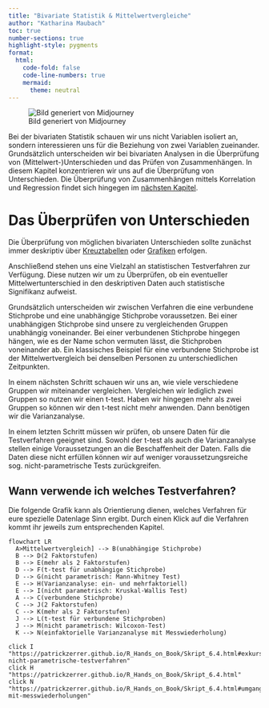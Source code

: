 ```yaml
---
title: "Bivariate Statistik & Mittelwertvergleiche"
author: "Katharina Maubach"
toc: true
number-sections: true
highlight-style: pygments
format:
  html:
    code-fold: false
    code-line-numbers: true
    mermaid: 
      theme: neutral
---
```


![Bild generiert von Midjourney](Bilder/Bivariate_Statistik.png)

Bei der bivariaten Statistik schauen wir uns nicht Variablen isoliert an, sondern interessieren uns für die Beziehung von zwei Variablen zueinander. Grundsätzlich unterscheiden wir bei bivariaten Analysen in die Überprüfung von (Mittelwert-)Unterschieden und das Prüfen von Zusammenhängen. In diesem Kapitel konzentrieren wir uns auf die Überprüfung von Unterschieden. Die Überprüfung von Zusammenhängen mittels Korrelation und Regression findet sich hingegen im [nächsten Kapitel](https://patrickzerrer.github.io/R_Hands_on_Book/Skript_7.1.html). 

# Das Überprüfen von Unterschieden

Die Überprüfung von möglichen bivariaten Unterschieden sollte zunächst immer deskriptiv über [Kreuztabellen](https://patrickzerrer.github.io/R_Hands_on_Book/Skript_3.4.html#kreuztabellen) oder [Grafiken](https://patrickzerrer.github.io/R_Hands_on_Book/Skript_3.4.html#balkendiagramme) erfolgen.

Anschließend stehen uns eine Vielzahl an statistischen Testverfahren zur Verfügung. Diese nutzen wir um zu Überprüfen, ob ein eventueller Mittelwertunterschied in den deskriptiven Daten auch statistische Signifikanz aufweist. 

Grundsätzlich unterscheiden wir zwischen Verfahren die eine verbundene Stichprobe und eine unabhängige Stichprobe voraussetzen. Bei einer unabhängigen Stichprobe sind unsere zu vergleichenden Gruppen unabhängig voneinander. Bei einer verbundenen Stichprobe hingegen hängen, wie es der Name schon vermuten lässt, die Stichproben voneinander ab. Ein klassisches Beispiel für eine verbundene Stichprobe ist der Mittelwertvergleich bei denselben Personen zu unterschiedlichen Zeitpunkten. 

In einem nächsten Schritt schauen wir uns an, wie viele verschiedene Gruppen wir miteinander vergleichen. Vergleichen wir lediglich zwei Gruppen so nutzen wir einen t-test. Haben wir hingegen mehr als zwei Gruppen so können wir den t-test nicht mehr anwenden. Dann benötigen wir die Varianzanalyse.

In einem letzten Schritt müssen wir prüfen, ob unsere Daten für die Testverfahren geeignet sind. Sowohl der t-test als auch die Varianzanalyse stellen einige Voraussetzungen an die Beschaffenheit der Daten. Falls die Daten diese nicht erfüllen können wir auf weniger voraussetzungsreiche sog. nicht-parametrische Tests zurückgreifen. 

## Wann verwende ich welches Testverfahren?

Die folgende Grafik kann als Orientierung dienen, welches Verfahren für eure spezielle Datenlage Sinn ergibt. Durch einen Klick auf die Verfahren kommt ihr jeweils zum entsprechenden Kapitel. 

```mermaid


flowchart LR
  A>Mittelwertvergleich] --> B(unabhängige Stichprobe)
  B --> D(2 Faktorstufen)
  B --> E(mehr als 2 Faktorstufen)
  D --> F(t-test für unabhängige Stichprobe)
  D --> G(nicht parametrisch: Mann-Whitney Test)
  E --> H(Varianzanalyse: ein- und mehrfaktoriell)
  E --> I(nicht parametrisch: Kruskal-Wallis Test)
  A --> C(verbundene Stichprobe)
  C --> J(2 Faktorstufen)
  C --> K(mehr als 2 Faktorstufen)
  J --> L(t-test für verbundene Stichproben)
  J --> M(nicht parametrisch: Wilcoxon-Test)
  K --> N(einfaktorielle Varianzanalyse mit Messwiederholung)
  
click I "https://patrickzerrer.github.io/R_Hands_on_Book/Skript_6.4.html#exkurs-nicht-parametrische-testverfahren"
click H "https://patrickzerrer.github.io/R_Hands_on_Book/Skript_6.4.html"
click N "https://patrickzerrer.github.io/R_Hands_on_Book/Skript_6.4.html#umgang-mit-messwiederholungen"
  
```